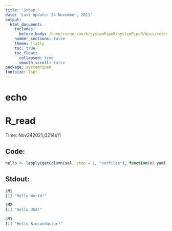 ```yaml
---
title: '&nbsp;'
date: 'Last update: 24 November, 2021'
output:
  html_document:
    includes:
      before_body: /home/runner/work/systemPipeR/systemPipeR/docs/reference/.SPRproject/log_plot.html
    number_sections: false
    theme: flatly
    toc: true
    toc_float:
      collapsed: true
      smooth_scroll: false
package: systemPipeR
fontsize: 14pt
---
```


#  echo 

#  R_read 

Time: Nov242021_0214s11


## Code: 
```r
hello <- lapply(getColumn(sal, step = 1, "outfiles"), function(x) yaml::read_yaml(x))
```


## Stdout: 
```r
$M1
[1] "Hello World!"

$M2
[1] "Hello USA!"

$M3
[1] "Hello Bioconductor!"

``` 

